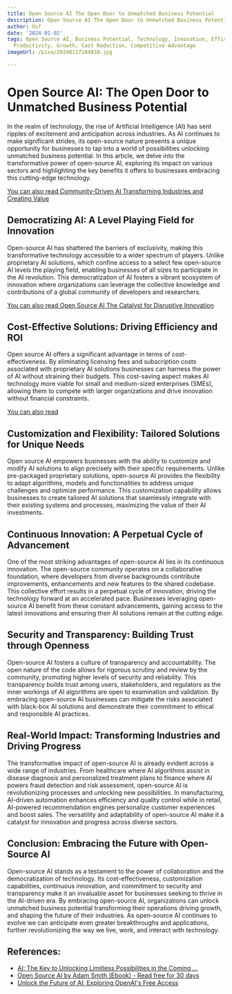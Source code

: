 ```yaml
---
title: Open Source AI The Open Door to Unmatched Business Potential
description: Open Source AI The Open Door to Unmatched Business Potential
author: Usf
date: '2024-01-02'
tags: Open Source AI, Business Potential, Technology, Innovation, Efficiency, Automation,
  Productivity, Growth, Cost Reduction, Competitive Advantage
imageUrl: /pixa/20240117184838.jpg

---
```

# Open Source AI: The Open Door to Unmatched Business Potential

In the realm of technology, the rise of Artificial Intelligence (AI) has sent ripples of excitement  and anticipation across industries. As AI continues to make significant strides, its open-source nature presents a unique opportunity for businesses  to tap into a world of possibilities unlocking unmatched business potential. In this article, we delve into  the transformative  power of open-source AI, exploring its impact on various sectors and highlighting the key  benefits it offers to businesses embracing this cutting-edge technology.

[You can also read Community-Driven  AI Transforming  Industries and Creating Value](Community-Driven%20AI%20Transforming%20Industries%20and%20Creating%20Value)


##  Democratizing AI: A Level Playing Field for Innovation

Open-source AI has shattered the barriers  of exclusivity, making this transformative technology accessible to a wider spectrum  of  players.  Unlike proprietary AI solutions, which confine access  to a  select few open-source AI levels the playing field, enabling businesses of  all sizes to participate in the AI revolution. This democratization  of AI fosters a vibrant ecosystem of innovation where organizations can leverage the collective knowledge and contributions of a global community of developers and researchers.

[You can also read Open Source AI The Catalyst for Disruptive Innovation](Open%20Source%20AI%20The%20Catalyst%20for%20Disruptive%20Innovation)


## Cost-Effective Solutions: Driving Efficiency and  ROI

Open source AI offers a significant advantage in terms of cost-effectiveness. By eliminating  licensing fees  and subscription costs associated with proprietary AI solutions  businesses can  harness the power of AI  without straining their budgets. This cost-saving aspect makes AI technology more viable for small and medium-sized enterprises (SMEs), allowing them to compete with larger organizations and  drive innovation  without financial  constraints.

[You can also read ]()


## Customization and Flexibility: Tailored Solutions for Unique Needs

Open  source AI empowers businesses  with the ability  to customize and modify AI solutions to align precisely with their  specific  requirements. Unlike pre-packaged proprietary solutions, open-source AI provides the flexibility to adapt algorithms, models and functionalities to address unique challenges and optimize performance. This customization capability allows businesses to create tailored AI solutions that seamlessly integrate with their existing systems  and processes, maximizing the value  of their  AI investments.

## Continuous Innovation: A Perpetual Cycle of Advancement

One of the most striking advantages of open-source AI lies  in its continuous innovation.  The open-source community operates on a collaborative foundation, where  developers  from diverse backgrounds contribute improvements, enhancements and  new features to the shared  codebase.  This collective  effort results in a perpetual cycle of innovation, driving the technology forward at an accelerated pace. Businesses leveraging open-source AI benefit from  these constant advancements, gaining  access to the latest innovations and ensuring their AI solutions remain at the cutting  edge.

##  Security and Transparency: Building  Trust through Openness

Open-source AI fosters a culture of transparency and accountability. The open nature of the code allows for rigorous scrutiny  and review by the community, promoting higher levels of security and reliability. This transparency builds trust among users, stakeholders, and regulators as the inner workings of AI algorithms are open to examination and validation. By embracing open-source AI businesses can mitigate the risks  associated with black-box AI solutions and demonstrate their commitment to ethical and responsible AI practices.

## Real-World Impact: Transforming Industries and Driving Progress

The transformative impact of open-source  AI is already evident across  a wide range of industries.  From healthcare where AI  algorithms assist in disease diagnosis and personalized treatment plans  to finance where AI powers fraud detection  and risk assessment, open-source AI is revolutionizing  processes and unlocking new possibilities. In manufacturing, AI-driven  automation enhances  efficiency and quality control while in retail, AI-powered recommendation engines personalize customer experiences and boost  sales. The versatility and adaptability of open-source AI make it a catalyst for innovation and  progress across  diverse sectors.

## Conclusion: Embracing  the Future with Open-Source AI

Open-source AI  stands as a testament to the power of collaboration and  the democratization of technology. Its cost-effectiveness, customization capabilities, continuous innovation, and commitment to security and transparency  make it  an invaluable asset for businesses seeking to thrive in the AI-driven  era. By embracing open-source AI, organizations  can unlock unmatched business potential transforming their operations driving growth, and shaping the future of their industries. As open-source AI continues to evolve we can anticipate even greater breakthroughs  and applications, further revolutionizing the way we live, work, and interact with  technology.

## References:
- [AI: The Key to Unlocking Limitless Possibilities in the Coming ...](https://techbullion.com/ai-the-key-to-unlocking-limitless-possibilities-in-the-coming-decades/)
- [Open Source AI by Adam Smith (Ebook) - Read free for 30 days](https://www.everand.com/book/646647002/Open-Source-AI)
- [Unlock the Future of AI: Exploring OpenAI's Free Access](https://texta.ai/blog/ai-technology/unlock-the-future-of-ai-exploring-openais-free-access)
